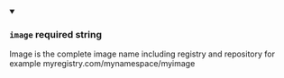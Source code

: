 
<details className="config-field" data-expandable="false" open>
<summary>

### `image` <span class="config-field-required" data-required="true">required</span> <span class="config-field-type">string</span> <span class="config-field-default"></span> <span class="config-field-enum"></span>

Image is the complete image name including registry and repository
for example myregistry.com/mynamespace/myimage

</summary>



</details>
